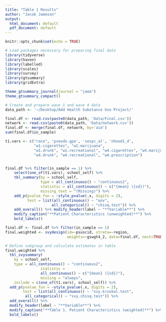 ```yaml
---
title: "Table 1 Results"
author: "Jacob Jameson"
output:
  html_document: default
  pdf_document: default
---
```


```r
knitr::opts_chunk$set(echo = TRUE)
```


```r
# Load packages necessary for preparing final data
library(tidyverse)
library(haven)
library(labelled)
library(scales)
library(survey)
library(gtsummary)
library(gridExtra)

theme_gtsummary_journal(journal = "jama")
theme_gtsummary_compact()

# Create and prepare wave 1 and wave 4 data
data_path <- '~/Desktop/Add Health Substance Use Project/'

final.df <- read.csv(paste0(data_path, 'Data/Final.csv'))
network <- read.csv(paste0(data_path, 'Data/network.csv'))
final.df <- merge(final.df, network, by='aid')
sum(final.df$in_sample)

```

\newpage

```r
t1.vars <- c("race", 'pseudo.gpa', 'sespc_al', 'nhood1_d', 
             "w1.cigarettes", "w1.marijuana", 
             "w1.drunk", "w1.recreational", "w4.cigarettes", "w4.marijuana", 
             "w4.drunk", "w4.recreational", "w4.prescription")


final.df %>% filter(in_sample == 1) %>%
    select(one_of(t1.vars), school_self) %>%
    tbl_summary(by = school_self,
                type = all_continuous() ~ "continuous2",
                statistic = all_continuous() ~ c("{mean} ({sd})"),
                missing_text = "(Missing)") %>% 
    add_p(pvalue_fun = ~style_pvalue(.x, digits = 2),
          test = list(all_continuous() ~ "aov",
                     all_categorical() ~ "chisq.test")) %>%
    add_overall() %>% modify_header(label ~ "**Variable**") %>%
    modify_caption("**Patient Characteristics (unweighted)**") %>%
    bold_labels()
```




```r

final.df <- final.df %>% filter(in_sample == 1) 
final.weighted <- svydesign(id=~psuscid, strata=~region,
                            weights=~gswgt4_2, data=final.df, nest=TRUE)

# Define subgroup and calculate estimates in table
final.weighted %>%
  tbl_svysummary(
    by = school_self, 
    type = all_continuous() ~ "continuous2",
                statistic = 
                all_continuous() ~ c("{mean} ({sd})"),
                missing = "always",
    include = c(one_of(t1.vars), school_self)) %>%
  add_p(pvalue_fun = ~style_pvalue(.x, digits = 2),
        test = list(all_continuous() ~ "svy.kruskal.test",
         all_categorical() ~ "svy.chisq.test")) %>%
  add_overall() %>%
  modify_header(label ~ "**Variable**") %>%
  modify_caption("**Table 1. Patient Characteristics (weighted)**") %>%
  bold_labels()
```

